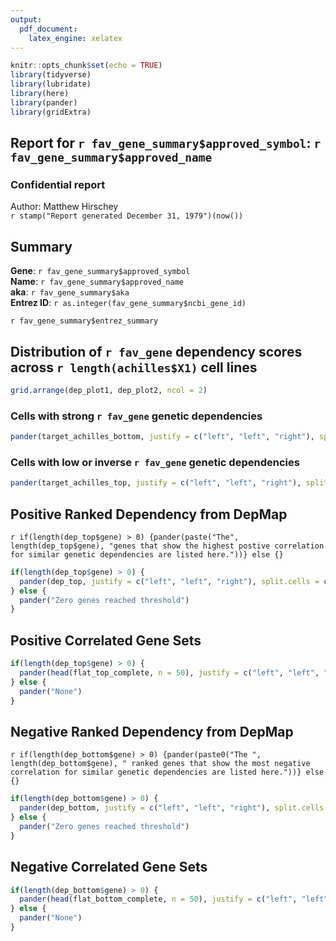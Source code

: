 ```yaml
---
output:
  pdf_document:
    latex_engine: xelatex
---
```


```r
knitr::opts_chunk$set(echo = TRUE)
library(tidyverse)
library(lubridate)
library(here)
library(pander)
library(gridExtra)
```

## Report for `r fav_gene_summary$approved_symbol`: `r fav_gene_summary$approved_name`  
### Confidential report  
Author: Matthew Hirschey  
`r stamp("Report generated December 31, 1979")(now())`  
  
## Summary  
**Gene**: `r fav_gene_summary$approved_symbol`  
**Name**: `r fav_gene_summary$approved_name`  
**aka**: `r fav_gene_summary$aka`  
**Entrez ID**: `r as.integer(fav_gene_summary$ncbi_gene_id)`
  
`r fav_gene_summary$entrez_summary`  
  
\newpage 
## Distribution of `r fav_gene` dependency scores across `r length(achilles$X1)` cell lines  
  
```r
grid.arrange(dep_plot1, dep_plot2, ncol = 2)
```
  
### Cells with strong `r fav_gene` genetic dependencies  
```r
pander(target_achilles_bottom, justify = c("left", "left", "right"), split.cells = c("25%", "65%", "10%"))
```
    
### Cells with low or inverse `r fav_gene` genetic dependencies
```r
pander(target_achilles_top, justify = c("left", "left", "right"), split.cells = c("25%", "65%", "10%"))
```
  
## Positive Ranked Dependency from DepMap  
`r if(length(dep_top$gene) > 0) {pander(paste("The", length(dep_top$gene), "genes that show the highest postive correlation for similar genetic dependencies are listed here."))} else {}`  
```r
if(length(dep_top$gene) > 0) {
  pander(dep_top, justify = c("left", "left", "right"), split.cells = c("25%", "65%", "10%"))
} else {
  pander("Zero genes reached threshold")
}
```
  
\newpage    
## Positive Correlated Gene Sets  
  
```r
if(length(dep_top$gene) > 0) {
  pander(head(flat_top_complete, n = 50), justify = c("left", "left", "right"), split.table = Inf)
} else {
  pander("None")
}
```
  
\newpage
## Negative Ranked Dependency from DepMap  
`r if(length(dep_bottom$gene) > 0) {pander(paste0("The ", length(dep_bottom$gene), " ranked genes that show the most negative correlation for similar genetic dependencies are listed here."))} else {}`  
```r
if(length(dep_bottom$gene) > 0) {
  pander(dep_bottom, justify = c("left", "left", "right"), split.cells = c("25%", "65%", "10%"))
} else {
  pander("Zero genes reached threshold")
}
```
  
\newpage  
## Negative Correlated Gene Sets  
   
```r
if(length(dep_bottom$gene) > 0) {
  pander(head(flat_bottom_complete, n = 50), justify = c("left", "left", "right"), split.table = Inf)
} else {
  pander("None")
}
```
